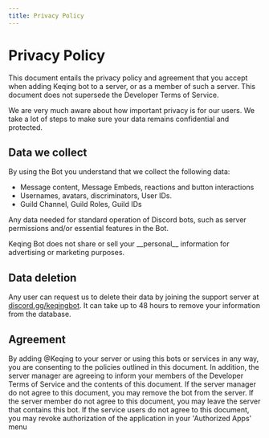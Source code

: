 ```yaml
---
title: Privacy Policy
---
```




# Privacy Policy

This document entails the privacy policy and agreement that you accept when adding Keqing bot to a server, or as a member of such a server. This document does not supersede the Developer Terms of Service.

We are very much aware about how important privacy is for our users. We take a lot of steps to make sure your data remains confidential and protected.

## Data we collect

By using the Bot you understand that we collect the following data:

- Message content, Message Embeds, reactions and button interactions
- Usernames, avatars, discriminators, User IDs.
- Guild Channel, Guild Roles, Guild IDs

Any data needed for standard operation of Discord bots, such as server permissions and/or essential features in the Bot.

<Callout>
Keqing Bot does not share or sell your __personal__ information for advertising or marketing purposes.
</Callout>

## Data deletion

Any user can request us to delete their data by joining the support server at [discord.gg/keqingbot](https://discord.gg/keqingbot). It can take up to 48 hours to remove your information from the database.

## Agreement

By adding <span className="mention">@Keqing</span> to your server or using this bots or services in any way, you are consenting to the policies outlined in this document. In addition, the server manager are agreeing to inform your members of the Developer Terms of Service and the contents of this document. If the server manager do not agree to this document, you may remove the bot from the server. If the server member do not agree to this document, you may leave the server that contains this bot. If the service users do not agree to this document, you may revoke authorization of the application in your 'Authorized Apps' menu